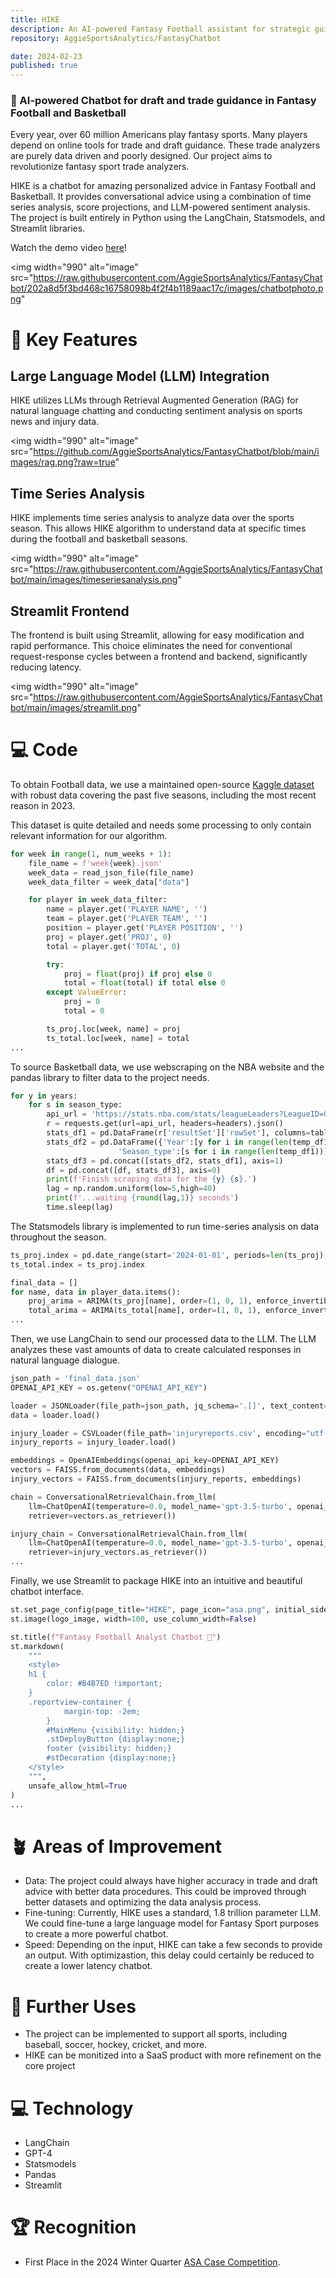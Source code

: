 ```yaml
---
title: HIKE
description: An AI-powered Fantasy Football assistant for strategic guidance.
repository: AggieSportsAnalytics/FantasyChatbot

date: 2024-02-23
published: true
---
```


### 🏁 AI-powered Chatbot for draft and trade guidance in Fantasy Football and Basketball

Every year, over 60 million Americans play fantasy sports. Many players depend on online tools for trade and draft guidance. These trade analyzers are purely data driven and poorly designed. Our project aims to revolutionize fantasy sport trade analyzers.

HIKE is a chatbot for amazing personalized advice in Fantasy Football and Basketball. It provides conversational advice using a combination of time series analysis, score projections, and LLM-powered sentiment analysis. The project is built entirely in Python using the LangChain, Statsmodels, and Streamlit libraries.

Watch the demo video [here](https://www.youtube.com/watch?v=c6inhEnC4-I)!

<img
  width="990"
  alt="image"
  src="https://raw.githubusercontent.com/AggieSportsAnalytics/FantasyChatbot/202a8d5f3bd468c16758098b4f2f4b1189aac17c/images/chatbotphoto.png"
></img>

# 🔑 Key Features

## Large Language Model (LLM) Integration

HIKE utilizes LLMs through Retrieval Augmented Generation (RAG) for natural language chatting and conducting sentiment analysis on sports news and injury data.

<img
  width="990"
  alt="image"
  src="https://github.com/AggieSportsAnalytics/FantasyChatbot/blob/main/images/rag.png?raw=true"
></img>

## Time Series Analysis

HIKE implements time series analysis to analyze data over the sports season. This allows HIKE algorithm to understand data at specific times during the football and basketball seasons.

<img
  width="990"
  alt="image"
  src="https://raw.githubusercontent.com/AggieSportsAnalytics/FantasyChatbot/main/images/timeseriesanalysis.png"
></img>

## Streamlit Frontend

The frontend is built using Streamlit, allowing for easy modification and rapid performance. This choice eliminates the need for conventional request-response cycles between a frontend and backend, significantly reducing latency.

<img
  width="990"
  alt="image"
  src="https://raw.githubusercontent.com/AggieSportsAnalytics/FantasyChatbot/main/images/streamlit.png"
></img>

# 💻 Code

To obtain Football data, we use a maintained open-source [Kaggle dataset](https://www.kaggle.com/datasets/jpmiller/nfl-competition-data) with robust data covering the past five seasons, including the most recent reason in 2023.

This dataset is quite detailed and needs some processing to only contain relevant information for our algorithm.

```py
for week in range(1, num_weeks + 1):
    file_name = f'week{week}.json'
    week_data = read_json_file(file_name)
    week_data_filter = week_data["data"]

    for player in week_data_filter:
        name = player.get('PLAYER NAME', '')
        team = player.get('PLAYER TEAM', '')
        position = player.get('PLAYER POSITION', '')
        proj = player.get('PROJ', 0)
        total = player.get('TOTAL', 0)

        try:
            proj = float(proj) if proj else 0
            total = float(total) if total else 0
        except ValueError:
            proj = 0
            total = 0

        ts_proj.loc[week, name] = proj
        ts_total.loc[week, name] = total
...
```

To source Basketball data, we use webscraping on the NBA website and the pandas library to filter data to the project needs.

```py
for y in years:
    for s in season_type:
        api_url = 'https://stats.nba.com/stats/leagueLeaders?LeagueID=00&PerMode=PerGame&Scope=S&Season='+y+'&SeasonType='+s+'&StatCategory=PTS'
        r = requests.get(url=api_url, headers=headers).json()
        stats_df1 = pd.DataFrame(r['resultSet']['rowSet'], columns=table_headers)
        stats_df2 = pd.DataFrame({'Year':[y for i in range(len(temp_df1))],
                        'Season_type':[s for i in range(len(temp_df1))]})
        stats_df3 = pd.concat([stats_df2, stats_df1], axis=1)
        df = pd.concat([df, stats_df3], axis=0)
        print(f'Finish scraping data for the {y} {s}.')
        lag = np.random.uniform(low=5,high=40)
        print(f'...waiting {round(lag,1)} seconds')
        time.sleep(lag)
```

The Statsmodels library is implemented to run time-series analysis on data throughout the season.

```py
ts_proj.index = pd.date_range(start='2024-01-01', periods=len(ts_proj), freq='W')
ts_total.index = ts_proj.index

final_data = []
for name, data in player_data.items():
    proj_arima = ARIMA(ts_proj[name], order=(1, 0, 1), enforce_invertibility=True, enforce_stationarity=True).fit()
    total_arima = ARIMA(ts_total[name], order=(1, 0, 1), enforce_invertibility=True, enforce_stationarity=True).fit()
...
```

Then, we use LangChain to send our processed data to the LLM. The LLM analyzes these vast amounts of data to create calculated responses in natural language dialogue.

```py
json_path = 'final_data.json'
OPENAI_API_KEY = os.getenv("OPENAI_API_KEY")

loader = JSONLoader(file_path=json_path, jq_schema='.[]', text_content=False)
data = loader.load()

injury_loader = CSVLoader(file_path='injuryreports.csv', encoding="utf-8")
injury_reports = injury_loader.load()

embeddings = OpenAIEmbeddings(openai_api_key=OPENAI_API_KEY)
vectors = FAISS.from_documents(data, embeddings)
injury_vectors = FAISS.from_documents(injury_reports, embeddings)

chain = ConversationalRetrievalChain.from_llm(
    llm=ChatOpenAI(temperature=0.0, model_name='gpt-3.5-turbo', openai_api_key=OPENAI_API_KEY),
    retriever=vectors.as_retriever())

injury_chain = ConversationalRetrievalChain.from_llm(
    llm=ChatOpenAI(temperature=0.0, model_name='gpt-3.5-turbo', openai_api_key=OPENAI_API_KEY),
    retriever=injury_vectors.as_retriever())
...
```

Finally, we use Streamlit to package HIKE into an intuitive and beautiful chatbot interface.

```py
st.set_page_config(page_title="HIKE", page_icon="asa.png", initial_sidebar_state="auto", menu_items=None)
st.image(logo_image, width=100, use_column_width=False)

st.title(f"Fantasy Football Analyst Chatbot 🏈")
st.markdown(
    """
    <style>
    h1 {
        color: #B4B7ED !important;
    }
    .reportview-container {
            margin-top: -2em;
        }
        #MainMenu {visibility: hidden;}
        .stDeployButton {display:none;}
        footer {visibility: hidden;}
        #stDecoration {display:none;}
    </style>
    """,
    unsafe_allow_html=True
)
...
```

# 🪴 Areas of Improvement

- Data: The project could always have higher accuracy in trade and draft advice with better data procedures. This could be improved through better datasets and optimizing the data analysis process.
- Fine-tuning: Currently, HIKE uses a standard, 1.8 trillion parameter LLM. We could fine-tune a large language model for Fantasy Sport purposes to create a more powerful chatbot.
- Speed: Depending on the input, HIKE can take a few seconds to provide an output. With optimizastion, this delay could certainly be reduced to create a lower latency chatbot.

# 🚀 Further Uses

- The project can be implemented to support all sports, including baseball, soccer, hockey, cricket, and more.
- HIKE can be monitized into a SaaS product with more refinement on the core project

# 💻 Technology

- LangChain
- GPT-4
- Statsmodels
- Pandas
- Streamlit

# 🏆 Recognition

- First Place in the 2024 Winter Quarter [ASA Case Competition](https://raw.githubusercontent.com/AggieSportsAnalytics/FantasyChatbot/main/images/casecomp.png).
